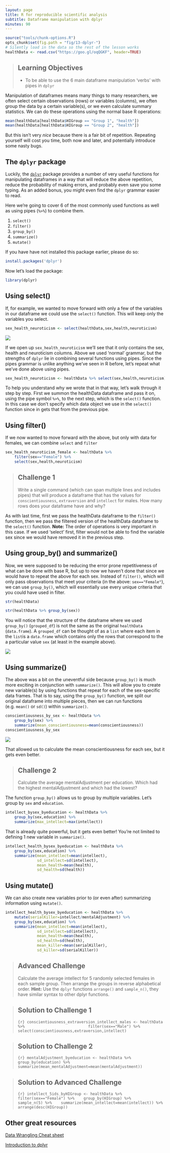 ```yaml
---
layout: page
title: R for reproducible scientific analysis
subtitle: Dataframe manipulation with dplyr
minutes: 90
---
```


```r
source("tools/chunk-options.R")
opts_chunk$set(fig.path = "fig/13-dplyr-")
# Silently load in the data so the rest of the lesson works
healthData <- read.csv("https://goo.gl/oqQGKF", header=TRUE)
```

> ## Learning Objectives {.objectives}
>
> * To be able to use the 6 main dataframe manipulation 'verbs' with pipes in `dplyr`
>

Manipulation of dataframes means many things to many researchers, we often select certain observations (rows) or variables (columns), we often group the data by a certain variable(s), or we even calculate summary statistics. We can do these operations using the normal base R operations:

```r
mean(healthData[healthData$HIGroup == "Group 1", "health"])
mean(healthData[healthData$HIGroup == "Group 2", "health"])
```

But this isn't very *nice* because there is a fair bit of repetition. Repeating yourself will cost you time, both now and later, and potentially introduce some nasty bugs.

## The `dplyr` package

Luckily, the [`dplyr`](https://cran.r-project.org/web/packages/dplyr/dplyr.pdf) package provides a number of very useful functions for manipulating dataframes in a way that will reduce the above repetition, reduce the probability of making errors, and probably even save you some typing. As an added bonus, you might even find the `dplyr` grammar easier to read.

Here we're going to cover 6 of the most commonly used functions as well as using pipes (`%>%`) to combine them. 

1. `select()`
2. `filter()`
3. `group_by()`
4. `summarize()`
5. `mutate()`

If you have have not installed this package earlier, please do so:

```r
install.packages('dplyr')
```

Now let's load the package:

```r
library(dplyr)
```

## Using select()

If, for example, we wanted to move forward with only a few of the variables in our dataframe we could use the `select()` function. This will keep only the variables you select.

```r
sex_health_neuroticism <- select(healthData,sex,health,neuroticism)
```

![](fig/13-dplyr-fig1.png)

If we open up `sex_health_neuroticism` we'll see that it only contains the sex, health and neuroticism columns. Above we used 'normal' grammar, but the strengths of `dplyr` lie in combining several functions using pipes. Since the pipes grammar is unlike anything we've seen in R before, let's repeat what we've done above using pipes.

```r
sex_health_neuroticism <- healthData %>% select(sex,health,neuroticism)
```

To help you understand why we wrote that in that way, let's walk through it step by step. First we summon the healthData dataframe and pass it on, using the pipe symbol `%>%`, to the next step, which is the `select()` function. In this case we don't specify which data object we use in the `select()` function since in gets that from the previous pipe.

## Using filter()

If we now wanted to move forward with the above, but only with data for females, we can combine `select` and `filter`

```r
sex_health_neuroticism_female <- healthData %>%
    filter(sex=="Female") %>%
    select(sex,health,neuroticism)
```

> ## Challenge 1 {.challenge}
>
> Write a single command (which can span multiple lines and includes pipes) that will produce a dataframe that has the values for `conscientiousness`, `extraversion` and `intellect` for males. 
>How many rows does your dataframe have and why?
>


As with last time, first we pass the healthData dataframe to the `filter()` function, then we pass the filtered version of the healthData dataframe to the `select()` function. **Note:** The order of operations is very important in this case. If we used 'select' first, filter would not be able to find the variable sex since we would have removed it in the previous step.

## Using group_by() and summarize()

Now, we were supposed to be reducing the error prone repetitiveness of what can be done with base R, but up to now we haven't done that since we would have to repeat the above for each sex. Instead of `filter()`, which will only pass observations that meet your criteria (in the above: `sex=="Female"`), we can use `group_by()`, which will essentially use every unique criteria that you could have used in filter.

```r
str(healthData)

str(healthData %>% group_by(sex))
```
You will notice that the structure of the dataframe where we used `group_by()` (`grouped_df`) is not the same as the original `healthData` (`data.frame`). A `grouped_df` can be thought of as a `list` where each item in the `list`is a `data.frame` which contains only the rows that correspond to the a particular value `sex` (at least in the example above).

![](fig/13-dplyr-fig2.png)

## Using summarize()

The above was a bit on the uneventful side because `group_by()` is much more exciting in conjunction with `summarize()`. This will allow you to create new variable(s) by using functions that repeat for each of the sex-specific data frames. That is to say, using the `group_by()` function, we split our original dataframe into multiple pieces, then we can run functions (e.g. `mean()` or `sd()`) within `summarize()`.

```r
conscientiousness_by_sex <- healthData %>%
    group_by(sex) %>%
    summarize(mean_conscientiousness=mean(conscientiousness))
conscientiousness_by_sex
```

![](fig/13-dplyr-fig3.png)

That allowed us to calculate the mean conscientiousness for each sex, but it gets even better.

> ## Challenge 2 {.challenge}
>
> Calculate the average mentalAdjustment per education. Which had the highest mentalAdjustment and which had the lowest?
>

The function `group_by()` allows us to group by multiple variables. Let's group by `sex` and `education`.


```r
intellect_bysex_byeducation <- healthData %>%
    group_by(sex,education) %>%
    summarize(max_intellect=max(intellect))
```

That is already quite powerful, but it gets even better! You're not limited to defining 1 new variable in `summarize()`.

```r
intellect_health_bysex_byeducation <- healthData %>%
    group_by(sex,education) %>%
    summarize(mean_intellect=mean(intellect),
              sd_intellect=sd(intellect),
              mean_health=mean(health),
              sd_health=sd(health))
```

## Using mutate()

We can also create new variables prior to (or even after) summarizing information using `mutate()`.
```r
intellect_health_bysex_byeducation <- healthData %>%
    mutate(serialKiller=intellect/mentalAdjustment) %>%
    group_by(sex,education) %>%
    summarize(mean_intellect=mean(intellect),
              sd_intellect=sd(intellect),
              mean_health=mean(health),
              sd_health=sd(health),
              mean_killer=mean(serialKiller),
              sd_killer=sd(serialKiller))
```



> ## Advanced Challenge {.challenge}
> Calculate the average intellect for 5 randomly selected females in each sample group. Then arrange the groups in reverse alphabetical order.
> **Hint:** Use the `dplyr` functions `arrange()` and `sample_n()`, they have similar syntax to other dplyr functions.
>

> ## Solution to Challenge 1 {.challenge}
>```{r}
>conscientiousness_extraversion_intellect_males <- healthData %>%
>                            filter(sex=="Male") %>%
>                            select(conscientiousness,extraversion,intellect)
> ```

> ## Solution to Challenge 2 {.challenge}
>```{r}
>mentalAdjustment_byeducation <- healthData %>%
>    group_by(education) %>%
>    summarize(mean_mentalAdjustment=mean(mentalAdjustment))
>```

> ## Solution to Advanced Challenge {.challenge}
>```{r}
>intellect_5ids_byHIGroup <- healthData %>% 
>    filter(sex=="Female") %>%
>    group_by(HIGroup) %>%
>    sample_n(5) %>%
>    summarize(mean_intellect=mean(intellect)) %>%
>    arrange(desc(HIGroup))
>```

## Other great resources
[Data Wrangling Cheat sheet](https://www.rstudio.com/wp-content/uploads/2015/02/data-wrangling-cheatsheet.pdf)

[Introduction to dplyr](https://cran.rstudio.com/web/packages/dplyr/vignettes/introduction.html)
